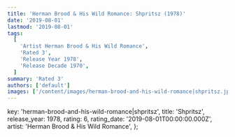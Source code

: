 ```yaml
---
title: 'Herman Brood & His Wild Romance: Shpritsz (1978)'
date: '2019-08-01'
lastmod: '2019-08-01'
tags:
  [
    'Artist Herman Brood & His Wild Romance',
    'Rated 3',
    'Release Year 1978',
    'Release Decade 1970',
  ]
summary: 'Rated 3'
authors: ['default']
images: ['/content/images/herman-brood-and-his-wild-romance|shpritsz.jpg']
---
```


  key: 'herman-brood-and-his-wild-romance|shpritsz',
  title: 'Shpritsz',
  release_year: 1978,
  rating: 6,
  rating_date: '2019-08-01T00:00:00.000Z',
  artist: 'Herman Brood & His Wild Romance',
};

<MusicRating data={data} />
